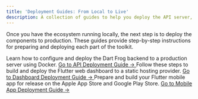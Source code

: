 ```yaml
---
title: 'Deployment Guides: From Local to Live'
description: A collection of guides to help you deploy the API server, mobile app, and web dashboard to production environments.
---
```



Once you have the ecosystem running locally, the next step is to deploy the components to production. These guides provide step-by-step instructions for preparing and deploying each part of the toolkit.

<CardGrid>
  <Card title="1. Deploy the API Server" icon="cloud">
    Learn how to configure and deploy the Dart Frog backend to a production server using Docker.
    <a href="/docs/api-server/deployment/" style={{ display: 'block', marginTop: '1rem' }}>
      Go to API Deployment Guide &rarr;
    </a>
  </Card>
  <Card title="2. Deploy the Web Dashboard" icon="laptop">
    Follow these steps to build and deploy the Flutter web dashboard to a static hosting provider.
    <a href="/docs/web-dashboard/deployment/" style={{ display: 'block', marginTop: '1rem' }}>
      Go to Dashboard Deployment Guide &rarr;
    </a>
  </Card>
  <Card title="3. Deploy the Mobile Client" icon="phone">
    Prepare and build your Flutter mobile app for release on the Apple App Store and Google Play Store.
    <a href="/docs/mobile-client/deployment/" style={{ display: 'block', marginTop: '1rem' }}>
      Go to Mobile App Deployment Guide &rarr;
    </a>
  </Card>
</CardGrid>
